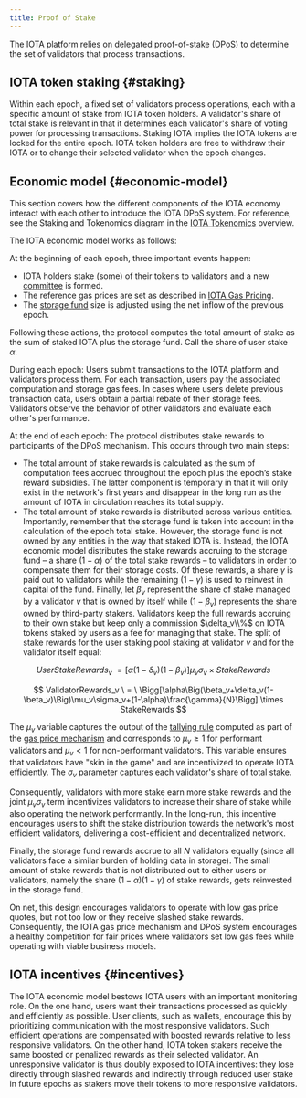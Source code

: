 ```yaml
---
title: Proof of Stake
---
```


The IOTA platform relies on delegated proof-of-stake (DPoS) to determine the set of validators that process transactions.

## IOTA token staking {#staking}

Within each epoch, a fixed set of validators process operations, each with a specific amount of stake from IOTA token holders. A validator's share of total stake is relevant in that it determines each validator's share of voting power for processing transactions. Staking IOTA implies the IOTA tokens are locked for the entire epoch. IOTA token holders are free to withdraw their IOTA or to change their selected validator when the epoch changes.

## Economic model {#economic-model}

This section covers how the different components of the IOTA economy interact with each other to introduce the IOTA DPoS system. For reference, see the Staking and Tokenomics diagram in the [IOTA Tokenomics](../tokenomics.mdx) overview.

The IOTA economic model works as follows:

At the beginning of each epoch, three important events happen:

- IOTA holders stake (some) of their tokens to validators and a new [committee](../../guides/operator/validator-committee.mdx) is formed.
- The reference gas prices are set as described in [IOTA Gas Pricing](./gas-pricing.mdx).
- The [storage fund](./storage-fund.mdx) size is adjusted using the net inflow of the previous epoch.

Following these actions, the protocol computes the total amount of stake as the sum of staked IOTA plus the storage fund. Call the share of user stake $\alpha$.

During each epoch: Users submit transactions to the IOTA platform and validators process them. For each transaction, users pay the associated computation and storage gas fees. In cases where users delete previous transaction data, users obtain a partial rebate of their storage fees. Validators observe the behavior of other validators and evaluate each other's performance.

At the end of each epoch: The protocol distributes stake rewards to participants of the DPoS mechanism. This occurs through two main steps:

- The total amount of stake rewards is calculated as the sum of computation fees accrued throughout the epoch plus the epoch’s stake reward subsidies. The latter component is temporary in that it will only exist in the network's first years and disappear in the long run as the amount of IOTA in circulation reaches its total supply.
- The total amount of stake rewards is distributed across various entities. Importantly, remember that the storage fund is taken into account in the calculation of the epoch total stake. However, the storage fund is not owned by any entities in the way that staked IOTA is. Instead, the IOTA economic model distributes the stake rewards accruing to the storage fund – a share $(1-\alpha)$ of the total stake rewards – to validators in order to compensate them for their storage costs. Of these rewards, a share $\gamma$ is paid out to validators while the remaining $(1-\gamma)$ is used to reinvest in capital of the fund. Finally, let $\beta_v$ represent the share of stake managed by a validator $v$ that is owned by itself while $(1-\beta_v)$ represents the share owned by third-party stakers. Validators keep the full rewards accruing to their own stake but keep only a commission $\delta_v\\%$ on IOTA tokens staked by users as a fee for managing that stake. The split of stake rewards for the user staking pool staking at validator $v$ and for the validator itself equal:

$$
UserStakeRewards_v \ = \Big[ \alpha(1-\delta_v)(1-\beta_v)\Big]\mu_v\sigma_v \times StakeRewards
$$

$$
ValidatorRewards_v \ = \ \Bigg[\alpha\Big(\beta_v+\delta_v(1-\beta_v)\Big)\mu_v\sigma_v+(1-\alpha)\frac{\gamma}{N}\Bigg] \times StakeRewards
$$

The $\mu_v$ variable captures the output of the [tallying rule](gas-pricing.mdx#tallying-rule) computed as part of the [gas price mechanism](./gas-pricing.mdx) and corresponds to $\mu_v\geq1$ for performant validators and $\mu_v<1$ for non-performant validators. This variable ensures that validators have "skin in the game" and are incentivized to operate IOTA efficiently. The $\sigma_v$ parameter captures each validator's share of total stake.

Consequently, validators with more stake earn more stake rewards and the joint $\mu_v\sigma_v$ term incentivizes validators to increase their share of stake while also operating the network performantly. In the long-run, this incentive encourages users to shift the stake distribution towards the network's most efficient validators, delivering a cost-efficient and decentralized network.

Finally, the storage fund rewards accrue to all $N$ validators equally (since all validators face a similar burden of holding data in storage). The small amount of stake rewards that is not distributed out to either users or validators, namely the share $(1-\alpha)(1-\gamma)$ of stake rewards, gets reinvested in the storage fund.

On net, this design encourages validators to operate with low gas price quotes, but not too low or they receive slashed stake rewards. Consequently, the IOTA gas price mechanism and DPoS system encourages a healthy competition for fair prices where validators set low gas fees while operating with viable business models.

## IOTA incentives {#incentives}

The IOTA economic model bestows IOTA users with an important monitoring role. On the one hand, users want their transactions processed as quickly and efficiently as possible. User clients, such as wallets, encourage this by prioritizing communication with the most responsive validators. Such efficient operations are compensated with boosted rewards relative to less responsive validators. On the other hand, IOTA token stakers receive the same boosted or penalized rewards as their selected validator. An unresponsive validator is thus doubly exposed to IOTA incentives: they lose directly through slashed rewards and indirectly through reduced user stake in future epochs as stakers move their tokens to more responsive validators.
